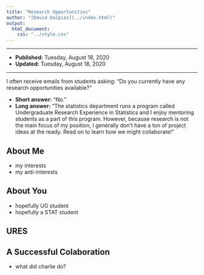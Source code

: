 ```yaml
---
title: "Research Opportunities"
author: "[David Dalpiaz](../index.html)"
output:
  html_document:
    css: "../style.css"
---
```


***

- **Published:** Tuesday, August 18, 2020
- **Updated:** Tuesday, August 18, 2020

***

I often receive emails from students asking: "Do you currently have any research opportunities available?"

- **Short answer:** "No."
- **Long answer:** "The statistics department runs a program called Undergraduate Research Experience in Statistics and I enjoy mentoring students as a part of this program. However, because research is not the main focus of my position, I generally don't have a ton of project ideas at the ready. Read on to learn how we might collaborate!"

## About Me

- my interests
- my anti-interests

## About You

- hopefully UG student
- hopefully a STAT student

## URES

## A Successful Colaboration

- what did charlie do?
